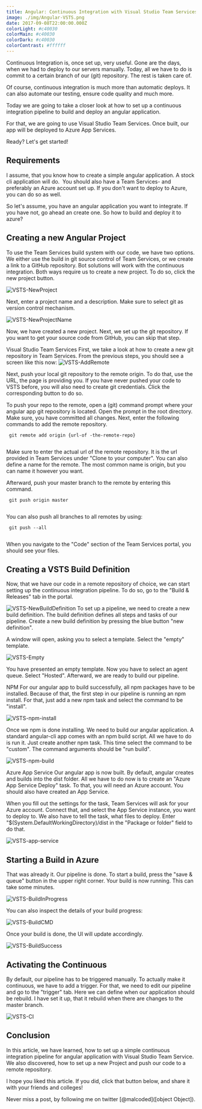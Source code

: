 ```yaml
---
title: Angular: Continuous Integration with Visual Studio Team Services
image: ./img/Angular-VSTS.png
date: 2017-09-08T22:00:00.000Z
colorLight: #c40030
colorMain: #c40030
colorDark: #c40030
colorContrast: #ffffff
---
```

Continuous Integration is, once set up, very useful. Gone are the days, when we had to deploy to our servers manually. Today, all we have to do is commit to a certain branch of our (git) repository. The rest is taken care of. 

Of course, continuous integration is much more than automatic deploys. It can also automate our testing, ensure code quality and much more. 

Today we are going to take a closer look at how to set up a continuous integration pipeline to build and deploy an angular application. 

For that, we are going to use Visual Studio Team Services. Once built, our app will be deployed to Azure App Services.

Ready? Let's get started!

## Requirements 

I assume, that you know how to create a simple angular application. A stock cli application will do. 
You should also have a Team Services- and preferably an Azure account set up. If you don't want to deploy to Azure, you can do so as well.

So let's assume, you have an angular application you want to integrate. If you have not, go ahead an create one. So how to build and deploy it to azure?

## Creating a new Angular Project 

To use the Team Services build system with our code, we have two options. We either use the build in git source control of Team Services, or we create a link to a GitHub repository. Bot solutions will work with the continuous integration. Both ways require us to create a new project. To do so, click the new project button.

![VSTS-NewProject](./img/VSTS-NewProject.png)

Next, enter a project name and a description. Make sure to select git as version control mechanism.

![VSTS-NewProjectName](./img/VSTS-NewProjectName.png)

Now, we have created a new project. Next, we set up the git repository. If you want to get your source code from GitHub, you can skip that step.

Visual Studio Team Services
First, we take a look at how to create a new git repository in Team Services. From the previous steps, you should see a screen like this now:
![VSTS-AddRemote](./img/VSTS-AddRemote.png)

Next, push your local git repository to the remote origin. To do that, use the URL, the page is providing you. If you have never pushed your code to VSTS before, you will also need to create git credentials. Click the corresponding button to do so.

To push your repo to the remote, open a (git) command prompt where your angular app git repository is located. Open the prompt in the root directory. Make sure, you have committed all changes. Next, enter the following commands to add the remote repository. 

```undefined title=undefined
 git remote add origin {url-of -the-remote-repo}
 
 ``` 
Make sure to enter the actual url of the remote repository. It is the url provided in Team Services under "Clone to your computer". You can also define a name for the remote. The most common name is origin, but you can name it however you want.

Afterward, push your master branch to the remote by entering this command.

```undefined title=undefined
 git push origin master
 
 ``` 
You can also push all branches to all remotes by using:

```undefined title=undefined
 git push --all
 
 ``` 
When you navigate to the "Code" section of the Team Services portal, you should see your files.

## Creating a VSTS Build Definition 

Now, that we have our code in a remote repository of choice, we can start setting up the continuous integration pipeline. To do so, go to the "Build & Releases" tab in the portal.

![VSTS-NewBuildDefinition](./img/VSTS-NewBuildDefinition.png)
To set up a pipeline, we need to create a new build definition. The build definition defines all steps and tasks of our pipeline. 
Create a new build definition by pressing the blue button "new definition".

A window will open, asking you to select a template. Select the "empty" template.

![VSTS-Empty](./img/VSTS-Empty.png)

You have presented an empty template. Now you have to select an agent queue. Select "Hosted". 
Afterward, we are ready to build our pipeline.


NPM
For our angular app to build successfully, all npm packages have to be installed. Because of that, the first step in our pipeline is running an npm install. For that, just add a new npm task and select the command to be "install".

![VSTS-npm-install](./img/VSTS-npm-install.png)


Once we npm is done installing. We need to build our angular application. A standard angular-cli app comes with an npm build script. All we have to do is run it. Just create another npm task. This time select the command to be "custom". The command arguments should be "run build".

![VSTS-npm-build](./img/VSTS-npm-build.png)

Azure App Service
Our angular app is now built. By default, angular creates and builds into the dist folder. All we have to do now is to create an "Azure App Service Deploy"  task. To that, you will need an Azure account. You should also have created an App Service.

When you fill out the settings for the task, Team Services will ask for your Azure account. Connect that, and select the App Service instance, you want to deploy to.
We also have to tell the task, what files to deploy. Enter "$(System.DefaultWorkingDirectory)/dist in the "Package or folder" field to do that.

![VSTS-app-service](./img/VSTS-app-service.png)

## Starting a Build in Azure 

That was already it. Our pipeline is done. To start a build, press the "save & queue" button in the upper right corner. Your build is now running. This can take some minutes.

![VSTS-BuildInProgress](./img/VSTS-BuildInProgress.png)

You can also inspect the details of your build progress:

![VSTS-BuildCMD](./img/VSTS-BuildCMD.png)

Once your build is done, the UI will update accordingly.

![VSTS-BuildSuccess](./img/VSTS-BuildSuccess.png)
## Activating the Continuous 

By default, our pipeline has to be triggered manually. To actually make it continuous, we have to add a trigger. For that, we need to edit our pipeline and go to the "trigger" tab. Here we can define when our application should be rebuild. I have set it up, that it rebuild when there are changes to the master branch.

![VSTS-CI](./img/VSTS-CI.png)

## Conclusion 

In this article, we have learned, how to set up a simple continuous integration pipeline for angular application with Visual Studio Team Service. We also discovered, how to set up a new Project and push our code to a remote repository.

I hope you liked this article. If you did, click that button below, and share it with your friends and colleges!

Never miss a post, by following me on twitter [@malcoded]([object Object]).
